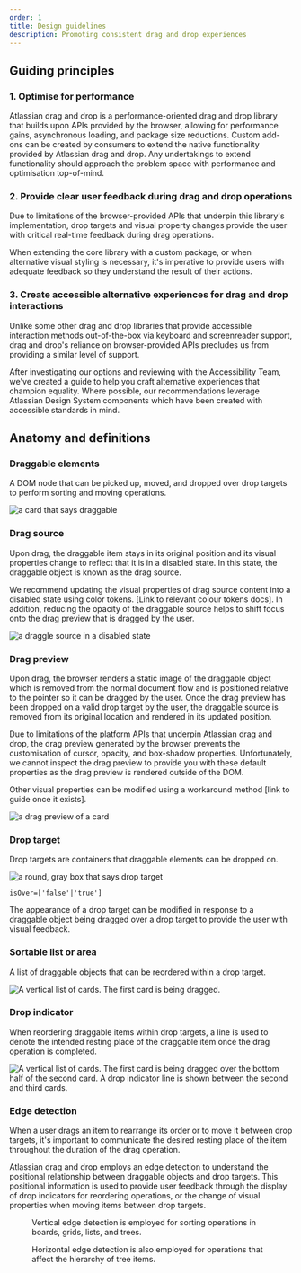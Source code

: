 ```yaml
---
order: 1
title: Design guidelines
description: Promoting consistent drag and drop experiences
---
```



## Guiding principles

<!-- Need to review this section with Jesse/others
TODO: possibly reword a couple of these and link to relevant other content (i.e. link to visual cues from "clear user feedback", etc.) -->

### 1. Optimise for performance

Atlassian drag and drop is a performance-oriented drag and drop library that builds upon APIs provided by the browser, allowing for performance gains, asynchronous loading, and package size reductions. Custom add-ons can be created by consumers to extend the native functionality provided by Atlassian drag and drop. Any undertakings to extend functionality should approach the problem space with performance and optimisation top-of-mind.

### 2. Provide clear user feedback during drag and drop operations

Due to limitations of the browser-provided APIs that underpin this library's implementation, drop targets and visual property changes provide the user with critical real-time feedback during drag operations.

When extending the core library with a custom package, or when alternative visual styling is necessary, it's imperative to provide users with adequate feedback so they understand the result of their actions.

### 3. Create accessible alternative experiences for drag and drop interactions

Unlike some other drag and drop libraries that provide accessible interaction methods out-of-the-box via keyboard and screenreader support, drag and drop's reliance on browser-provided APIs precludes us from providing a similar level of support.

After investigating our options and reviewing with the Accessibility Team, we've created a guide to help you craft alternative experiences that champion equality. Where possible, our recommendations leverage Atlassian Design System components which have been created with accessible standards in mind.

## Anatomy and definitions

### Draggable elements

A DOM node that can be picked up, moved, and dropped over drop targets to perform sorting and moving operations.

![a card that says draggable](/images/example--draggable.png)


### Drag source

Upon drag, the draggable item stays in its original position and its visual properties change to reflect that it is in a disabled state. In this state, the draggable object is known as the drag source.

We recommend updating the visual properties of drag source content into a disabled state using color tokens. [Link to relevant colour tokens docs]. In addition, reducing the opacity of the draggable source helps to shift focus onto the drag preview that is dragged by the user.

![a draggle source in a disabled state](/images/example--draggable-source.png)


### Drag preview

Upon drag, the browser renders a static image of the draggable object which is removed from the normal document flow and is positioned relative to the pointer so it can be dragged by the user. Once the drag preview has been dropped on a valid drop target by the user, the draggable source is removed from its original location and rendered in its updated position.

<SectionMessage appearance="warning">

Due to limitations of the platform APIs that underpin Atlassian drag and drop, the drag preview generated by the browser prevents the customisation of cursor, opacity, and box-shadow properties. Unfortunately, we cannot inspect the drag preview to provide you with these default properties as the drag preview is rendered outside of the DOM.

Other visual properties can be modified using a workaround method [link to guide once it exists].

</SectionMessage>

![a drag preview of a card](/images/example--drag-overlay.png)


### Drop target

Drop targets are containers that draggable elements can be dropped on.

![a round, gray box that says drop target](/images/example--drop-target.png)

<SectionMessage>

`isOver=['false'|'true']`

The appearance of a drop target can be modified in response to a draggable object being dragged over a drop target to provide the user with visual feedback.

</SectionMessage>

### Sortable list or area

A list of draggable objects that can be reordered within a drop target.

![A vertical list of cards. The first card is being dragged.](/images/example--sortable.png)


### Drop indicator

When reordering draggable items within drop targets, a line is used to denote the intended resting place of the draggable item once the drag operation is completed.

![A vertical list of cards. The first card is being dragged over the bottom half of the second card. A drop indicator line is shown between the second and third cards.](/images/example--drop-indicator.png)


### Edge detection

When a user drags an item to rearrange its order or to move it between drop targets, it's important to communicate the desired resting place of the item throughout the duration of the drag operation.

Atlassian drag and drop employs an edge detection to understand the positional relationship between draggable objects and drop targets. This positional information is used to provide user feedback through the display of drop indicators for reordering operations, or the change of visual properties when moving items between drop targets.

<figure>
  <img src="/images/example--edge__vertical.png" alt="" />
  <figcaption>Vertical edge detection is employed for sorting operations in boards, grids, lists, and trees.</figcaption>
</figure>

<figure>
  <img src="/images/example--edge__horizontal.png" alt="" />
  <figcaption>Horizontal edge detection is also employed for operations that affect the hierarchy of tree items.</figcaption>
</figure>
